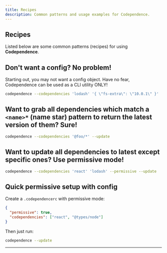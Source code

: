 ```yaml
---
title: Recipes
description: Common patterns and usage examples for Codependence.
---
```

<section>

# Recipes

Listed below are some common patterns (recipes) for using **Codependence**.

## Don't want a config? No problem!

Starting out, you may not want a config object. Have no fear, Codependence can be used as a CLI utility ONLY!

```sh
codependence --codependencies 'lodash' '{ \"fs-extra\": \"10.0.1\" }'
```

## Want to grab all dependencies which match a `<name>*` (name star) pattern to return the latest version of them? Sure!

```sh
codependence --codependencies '@foo/*' --update
```

## Want to update all dependencies to latest except specific ones? Use permissive mode!

```sh
codependence --codependencies 'react' 'lodash' --permissive --update
```

## Quick permissive setup with config

Create a `.codependencerc` with permissive mode:

```json
{
  "permissive": true,
  "codependencies": ["react", "@types/node"]
}
```

Then just run:

```sh
codependence --update
```

---

</section>
